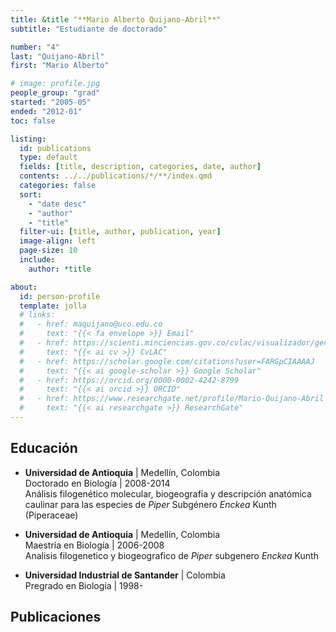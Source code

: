 ```yaml
---
title: &title "**Mario Alberto Quijano-Abril**"
subtitle: "Estudiante de doctorado"

number: "4"
last: "Quijano-Abril"
first: "Mario Alberto"

# image: profile.jpg
people_group: "grad"
started: "2005-05"
ended: "2012-01"
toc: false

listing: 
  id: publications
  type: default
  fields: [title, description, categories, date, author]
  contents: ../../publications/*/**/index.qmd
  categories: false
  sort:
    - "date desc"
    - "author"
    - "title"
  filter-ui: [title, author, publication, year]
  image-align: left
  page-size: 10
  include:
    author: *title

about:
  id: person-profile
  template: jolla
  # links:
  #   - href: maquijano@uco.edu.co
  #     text: "{{< fa envelope >}} Email"
  #   - href: https://scienti.minciencias.gov.co/cvlac/visualizador/generarCurriculoCv.do?cod_rh=0000400750
  #     text: "{{< ai cv >}} CvLAC"
  #   - href: https://scholar.google.com/citations?user=FARGpCIAAAAJ
  #     text: "{{< ai google-scholar >}} Google Scholar"
  #   - href: https://orcid.org/0000-0002-4242-8799
  #     text: "{{< ai orcid >}} ORCID"
  #   - href: https://www.researchgate.net/profile/Mario-Quijano-Abril
  #     text: "{{< ai researchgate >}} ResearchGate"
---
```


:::{#person-profile}
:::



## Educación

-   **Universidad de Antioquia** \| Medellín, Colombia\
    Doctorado en Biología \| 2008-2014\
    Análisis filogenético molecular, biogeografía y descripción anatómica caulinar para las especies de *Piper* Subgénero *Enckea* Kunth (Piperaceae)

-   **Universidad de Antioquia** \| Medellín, Colombia\
    Maestría en Biología \| 2006-2008\
    Analisis filogenetico y biogeografico de *Piper* subgenero *Enckea* Kunth

-   **Universidad Industrial de Santander** \| Colombia\
    Pregrado en Biología \| 1998-\
    <!-- Falta el título. -->

## Publicaciones

::: {#publications}
:::